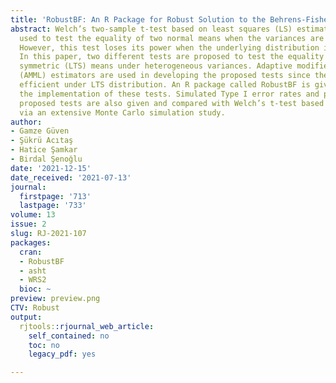 ```yaml
---
title: 'RobustBF: An R Package for Robust Solution to the Behrens-Fisher Problem'
abstract: Welch’s two-sample t-test based on least squares (LS) estimators is generally
  used to test the equality of two normal means when the variances are not equal.
  However, this test loses its power when the underlying distribution is not normal.
  In this paper, two different tests are proposed to test the equality of two long-tailed
  symmetric (LTS) means under heterogeneous variances. Adaptive modified maximum likelihood
  (AMML) estimators are used in developing the proposed tests since they are highly
  efficient under LTS distribution. An R package called RobustBF is given to show
  the implementation of these tests. Simulated Type I error rates and powers of the
  proposed tests are also given and compared with Welch’s t-test based on LS estimators
  via an extensive Monte Carlo simulation study.
author:
- Gamze Güven
- Şükrü Acıtaş
- Hatice Şamkar
- Birdal Şenoğlu
date: '2021-12-15'
date_received: '2021-07-13'
journal:
  firstpage: '713'
  lastpage: '733'
volume: 13
issue: 2
slug: RJ-2021-107
packages:
  cran:
  - RobustBF
  - asht
  - WRS2
  bioc: ~
preview: preview.png
CTV: Robust
output:
  rjtools::rjournal_web_article:
    self_contained: no
    toc: no
    legacy_pdf: yes

---
```


